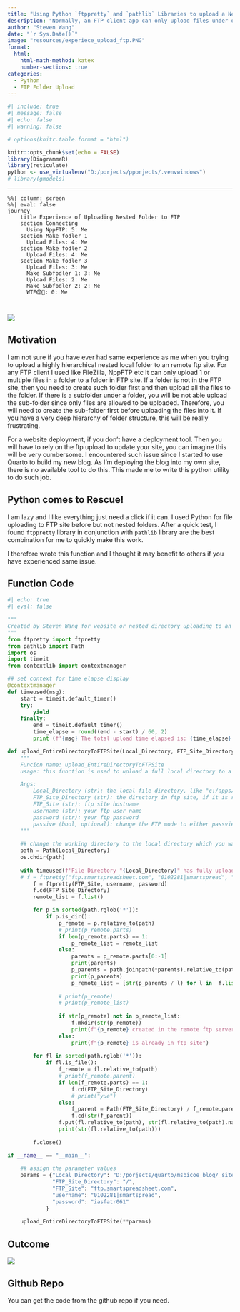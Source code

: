 ```yaml
---
title: "Using Python `ftppretty` and `pathlib` Libraries to upload a Nested Local Folder to an FTP Site"
description: "Normally, an FTP client app can only upload files under one folder on the FTP site at a time. This is extremely cumbersome! This utility is used to upload an entire nested hierarchical local directory to an FTP site in one go."
author: "Steven Wang"
date: "`r Sys.Date()`"
image: "resources/experiece_upload_ftp.PNG"
format:
  html:
    html-math-method: katex
    number-sections: true
categories:
  - Python
  - FTP Folder Upload
---
```


```r
#| include: true
#| message: false
#| echo: false
#| warning: false

# options(knitr.table.format = "html")

knitr::opts_chunk$set(echo = FALSE)
library(DiagrammeR)
library(reticulate)
python <- use_virtualenv("D:/porjects/pporjects/.venvwindows")
# library(gmodels)

```

------------------------------------------------------------------------

```mermaid
%%| column: screen
%%| eval: false
journey
    title Experience of Uploading Nested Folder to FTP
    section Connecting
      Using NppFTP: 5: Me
    section Make fodler 1
      Upload Files: 4: Me
    section Make fodler 2
      Upload Files: 4: Me
    section Make fodler 3
      Upload Files: 3: Me
      Make Subfodler 1: 3: Me
      Upload Files: 2: Me
      Make Subfodler 2: 2: Me
      WTF😱🤬: 0: Me
      
      
```

:::{.column-screen}
![](resources/ftp_journey.svg)
:::

## Motivation

I am not sure if you have ever had same experience as me when you trying to upload a highly hierarchical nested local folder to an remote ftp site. For any FTP client I used like FileZilla, NppFTP etc It can only upload 1 or multiple files in a folder to a folder in FTP site. If a folder is not in the FTP site, then you need to create such folder first and then upload all the files to the folder. If there is a subfolder under a folder, you will be not able upload the sub-folder since only files are allowed to be uploaded. Therefore, you will need to create the sub-folder first before uploading the files into it. If you have a very deep hierarchy of folder structure, this will be really frustrating. 

For a website deployment, if you don't have a deployment tool. Then you will have to rely on the ftp upload to update your site, you can imagine this will be very cumbersome. I encountered such issue since I started to use Quarto to build my new blog. As I'm deploying the blog into my own site, there is no available tool to do this. This made me to write this python utility to do such job.

## Python comes to Rescue!

I am lazy and I like everything just need a click if it can. I used Python for file uploading to FTP site before but not nested folders. After a quick test, I found `ftppretty` library in conjunction with `pathlib` library are the best combination for me to quickly make this work.

I therefore wrote this function and I thought it may benefit to others if you have experienced same issue.

::: panel-tabset
## Function Code

```python
#| echo: true
#| eval: false

"""
Created by Steven Wang for website or nested directory uploading to an FTP site.
"""
from ftpretty import ftpretty
from pathlib import Path
import os
import timeit
from contextlib import contextmanager

## set context for time elapse display
@contextmanager
def timeused(msg):
    start = timeit.default_timer()
    try:
        yield
    finally:
        end = timeit.default_timer()
        time_elapse = round((end - start) / 60, 2)
        print (f'{msg} The total upload time elapsed is: {time_elapse} minutes')

def upload_EntireDirectoryToFTPSite(Local_Directory, FTP_Site_Directory, FTP_Site, username, password, passive = True):  
    """
    Funcion name: upload_EntireDirectoryToFTPSite
    usage: this function is used to upload a full local directory to a remote ftp site. 

    Args:
        Local_Directory (str): the local file directory, like "c:/apps/mywebsite"
        FTP_Site_Directory (str): the directory in ftp site, if it is root then "/", otherwise like "/myblog"
        FTP_Site (str): ftp site hostname
        username (str): your ftp user name
        password (str): your ftp password
        passive (bool, optional): change the FTP mode to either passvie or active. Defaults to True, which is passive.
    """
    
    ## change the working directory to the local directory which you want to upload to ftp site
    path = Path(Local_Directory)
    os.chdir(path)
    
    with timeused(f'File Directory "{Local_Directory}" has fully uploaded to "{FTP_Site}" under directory {FTP_Site_Directory}.'):
    # f = ftpretty("ftp.smartspreadsheet.com", "0102281|smartspread", "iasfatr061")
        f = ftpretty(FTP_Site, username, password)
        f.cd(FTP_Site_Directory)  
        remote_list = f.list()

        for p in sorted(path.rglob('*')):
            if p.is_dir():
                p_remote = p.relative_to(path)
                # print(p_remote.parts)
                if len(p_remote.parts) == 1:
                    p_remote_list = remote_list
                else:
                    parents = p_remote.parts[0:-1]
                    print(parents)
                    p_parents = path.joinpath(*parents).relative_to(path)
                    print(p_parents)
                    p_remote_list = [str(p_parents / l) for l in  f.list(str(p_parents))]
                
                # print(p_remote)  
                # print(p_remote_list) 
                            
                if str(p_remote) not in p_remote_list:
                    f.mkdir(str(p_remote))
                    print(f"{p_remote} created in the remote ftp server.")
                else:
                    print(f"{p_remote} is already in ftp site")
                    
        for fl in sorted(path.rglob('*')):
            if fl.is_file():
                f_remote = fl.relative_to(path)
                # print(f_remote.parent)
                if len(f_remote.parts) == 1:
                    f.cd(FTP_Site_Directory)
                    # print("yue")
                else:
                    f_parent = Path(FTP_Site_Directory) / f_remote.parent
                    f.cd(str(f_parent))
                f.put(fl.relative_to(path), str(fl.relative_to(path).name))
                print(str(fl.relative_to(path)))
                
        f.close()            

if __name__ == "__main__":
    
    ## assign the parameter values
    params = {"Local_Directory": "D:/porjects/quarto/msbicoe_blog/_site", 
              "FTP_Site_Directory": "/", 
              "FTP_Site": "ftp.smartspreadsheet.com", 
              "username": "0102281|smartspread", 
              "password": "iasfatr061"
            }
    
    upload_EntireDirectoryToFTPSite(**params)

```

## Outcome
![](resources/outcome.png)

:::


## Github Repo


You can get the code from the github repo if you need.






